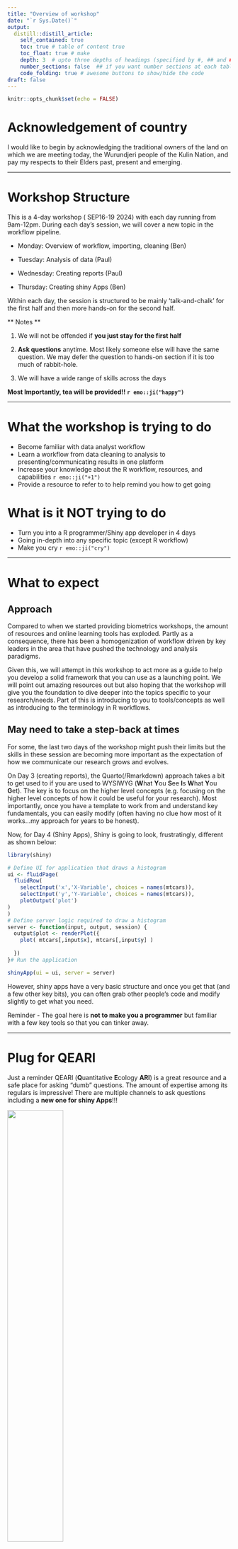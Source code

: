 ```yaml
---
title: "Overview of workshop"
date: "`r Sys.Date()`"
output:
  distill::distill_article:
    self_contained: true
    toc: true # table of content true
    toc_float: true # make 
    depth: 3  # upto three depths of headings (specified by #, ## and ###)
    number_sections: false  ## if you want number sections at each table header
    code_folding: true # awesome buttons to show/hide the code
draft: false
---
```


```r
knitr::opts_chunk$set(echo = FALSE)
```

# Acknowledgement of country

I would like to begin by acknowledging the traditional owners of the land on which we are meeting today, the Wurundjeri people of the Kulin Nation, and pay my respects to their Elders past, present and emerging.

------------------------------------------------------------------------

# Workshop Structure

This is a 4-day workshop ( SEP16-19 2024) with each day running from 9am-12pm. During each day's session, we will cover a new topic in the workflow pipeline.

-   Monday: Overview of workflow, importing, cleaning (Ben)

-   Tuesday: Analysis of data (Paul)

-   Wednesday: Creating reports (Paul)

-   Thursday: Creating shiny Apps (Ben)

Within each day, the session is structured to be mainly 'talk-and-chalk' for the first half and then more hands-on for the second half.

\*\* Notes \*\*

1.  We will not be offended if **you just stay for the first half**

2.  **Ask questions** anytime. Most likely someone else will have the same question. We may defer the question to hands-on section if it is too much of rabbit-hole.

3.  We will have a wide range of skills across the days

**Most Importantly, tea will be provided!! `r emo::ji("happy")`**


------------------------------------------------------------------------

# What the workshop is trying to do

-   Become familiar with data analyst workflow
-   Learn a workflow from data cleaning to analysis to presenting/communicating results in one platform
-   Increase your knowledge about the R workflow, resources, and capabilities `r emo::ji("+1")`
-   Provide a resource to refer to to help remind you how to get going 

# What is it **NOT** trying to do

-   Turn you into a R programmer/Shiny app developer in 4 days
-   Going in-depth into any specific topic (except R workflow)
-   Make you cry `r emo::ji("cry")`


------------------------------------------------------------------------

# What to expect

## Approach

Compared to when we started providing biometrics workshops, the amount of resources and online learning tools has exploded. Partly as a consequence, there has been a homogenization of workflow driven by key leaders in the area that have pushed the technology and analysis paradigms.

Given this, we will attempt in this workshop to act more as a guide to help you develop a solid framework that you can use as a launching point. We will point out amazing resources out but also hoping that the workshop will give you the foundation to dive deeper into the topics specific to your research/needs.  Part of this is introducing to you to tools/concepts as well as introducing to the terminology in R workflows. 

## May need to take a step-back at times

For some, the last two days of the workshop might push their limits but the skills in these session are becoming more important as the expectation of how we communicate our research grows and evolves.

On Day 3 (creating reports), the Quarto(/Rmarkdown) approach takes a bit to get used to if you are used to WYSIWYG (**W**hat **Y**ou **S**ee **I**s **W**hat **Y**ou **G**et). The key is to focus on the higher level concepts (e.g. focusing on the higher level concepts of how it could be useful for your research). Most importantly, once you have a template to work from and understand key fundamentals, you can easily modify  (often having no clue how most of it works...my approach for years to be honest).

Now, for Day 4 (Shiny Apps), Shiny is going to look, frustratingly, different as shown below:

```r
library(shiny)

# Define UI for application that draws a histogram
ui <- fluidPage(
  fluidRow( 
    selectInput('x','X-Variable', choices = names(mtcars)),
    selectInput('y','Y-Variable', choices = names(mtcars)),
    plotOutput('plot') 
)
)
# Define server logic required to draw a histogram
server <- function(input, output, session) {
  output$plot <- renderPlot({
    plot( mtcars[,input$x], mtcars[,input$y] )
    
  })
}# Run the application 

shinyApp(ui = ui, server = server)
```

However, shiny apps have a very basic structure and once you get that (and a few other key bits), you can often grab other people's code and modify slightly to get what you need.

Reminder - The goal here is **not to make you a programmer** but familiar with a few key tools so that you can tinker away.

------------------------------------------------------------------------

# Plug for QEARI

Just a reminder QEARI (**Q**uantitative **E**cology **ARI**) is a great resource and a safe place for asking "dumb" questions. The amount of expertise among its regulars is impressive! There are multiple channels to ask questions including a **new one for shiny Apps**!!!

![](images/course_overview/teams_qeari.PNG){width="50%"}

------------------------------------------------------------------------

# What to do when my brain hurts...

Zen out while checking out the 367 Collins Peregrines....

<iframe width="657" height="370" src="https://www.youtube.com/embed/VLLNNTjaSEA" title="367 Collins Falcons 2024 - South facing" frameborder="0" allow="accelerometer; autoplay; clipboard-write; encrypted-media; gyroscope; picture-in-picture; web-share" referrerpolicy="strict-origin-when-cross-origin" allowfullscreen>

</iframe>

<br>

